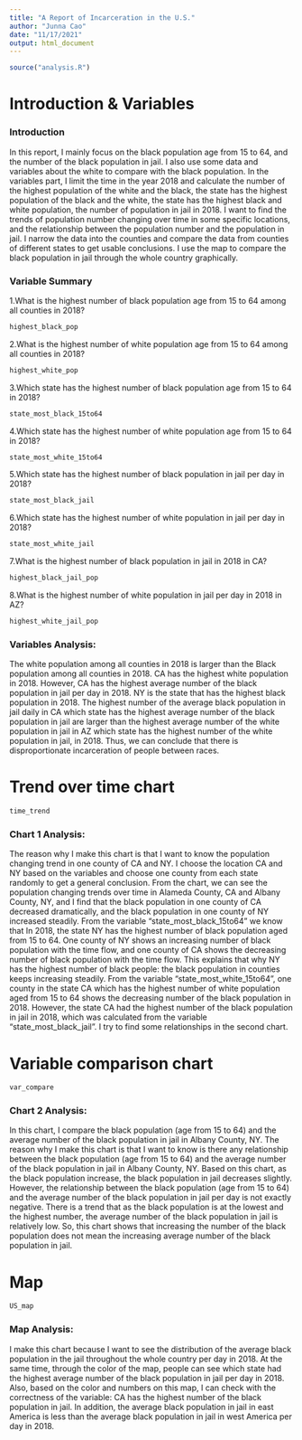 ---
title: "A Report of Incarceration in the U.S."
author: "Junna Cao"
date: "11/17/2021"
output: html_document
---

```{r include=FALSE}
source("analysis.R")
```

# Introduction & Variables

### Introduction
In this report, I mainly focus on the black population age from 15 to 64, and the number of the black population in jail. I also use some data and variables about the white to compare with the black population. In the variables part, I limit the time in the year 2018 and calculate the number of the highest population of the white and the black, the state has the highest population of the black and the white, the state has the highest black and white population, the number of population in jail in 2018. I want to find the trends of population number changing over time in some specific locations, and the relationship between the population number and the population in jail. I narrow the data into the counties and compare the data from counties of different states to get usable conclusions. I use the map to compare the black population in jail through the whole country graphically.

### Variable Summary
1.What is the highest number of black population age from 15 to 64 among all counties in 2018?
```{r, echo = F}
highest_black_pop
```

2.What is the highest number of white population age from 15 to 64 among all counties in 2018?
```{r, echo = F}
highest_white_pop
```

3.Which state has the highest number of black population age from 15 to 64 in 2018?
```{r, echo = F}
state_most_black_15to64
```

4.Which state has the highest number of white population age from 15 to 64 in 2018?
```{r, echo = F}
state_most_white_15to64
```

5.Which state has the highest number of black population in jail per day in 2018?
```{r, echo = F}
state_most_black_jail
```

6.Which state has the highest number of white population in jail per day in 2018?
```{r, echo = F}
state_most_white_jail
```

7.What is the highest number of black population in jail in 2018 in CA?
```{r, echo = F}
highest_black_jail_pop
```

8.What is the highest number of white population in jail per day in 2018 in AZ?
```{r, echo = F}
highest_white_jail_pop
```

### Variables Analysis: 
The white population among all counties in 2018 is larger than the Black population among all counties in 2018. CA has the highest white population in 2018. However, CA has the highest average number of the black population in jail per day in 2018. NY is the state that has the highest black population in 2018. The highest number of the average black population in jail daily in CA which state has the highest average number of the black population in jail are larger than the highest average number of the white population in jail in AZ which state has the highest number of the white population in jail, in 2018. Thus, we can conclude that there is disproportionate incarceration of people between races.




# Trend over time chart

```{r echo=FALSE}
time_trend
```

### Chart 1 Analysis:
The reason why I make this chart is that I want to know the population changing trend in one county of CA and NY. I choose the location CA and NY based on the variables and choose one county from each state randomly to get a general conclusion. From the chart, we can see the population changing trends over time in Alameda County, CA and Albany County, NY, and I find that the black population in one county of CA decreased dramatically, and the black population in one county of NY increased steadily. From the variable "state_most_black_15to64" we know that In 2018, the state NY has the highest number of black population aged from 15 to 64. One county of NY shows an increasing number of black population with the time flow, and one county of CA shows the decreasing number of black population with the time flow. This explains that why NY has the highest number of black people: the black population in counties keeps increasing steadily. From the variable "state_most_white_15to64", one county in the state CA which has the highest number of white population aged from 15 to 64 shows the decreasing number of the black population in 2018. However, the state CA had the highest number of the black population in jail in 2018, which was calculated from the variable "state_most_black_jail". I try to find some relationships in the second chart.



# Variable comparison chart

```{r echo=FALSE}
var_compare
```

### Chart 2 Analysis:
In this chart, I compare the black population (age from 15 to 64) and the average number of the black population in jail in Albany County, NY. The reason why I make this chart is that I want to know is there any relationship between the black population (age from 15 to 64) and the average number of the black population in jail in Albany County, NY. Based on this chart, as the black population increase, the black population in jail decreases slightly. However, the relationship between the black population (age from 15 to 64) and the average number of the black population in jail per day is not exactly negative. There is a trend that as the black population is at the lowest and the highest number, the average number of the black population in jail is relatively low. So, this chart shows that increasing the number of the black population does not mean the increasing average number of the black population in jail. 



# Map
```{r echo=FALSE}
US_map
```

### Map Analysis:
I make this chart because I want to see the distribution of the average black population in the jail throughout the whole country per day in 2018. At the same time, through the color of the map, people can see which state had the highest average number of the black population in jail per day in 2018. Also, based on the color and numbers on this map, I can check with the correctness of the variable: CA has the highest number of the black population in jail. In addition, the average black population in jail in east America is less than the average black population in jail in west America per day in 2018.